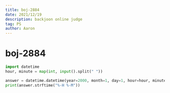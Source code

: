 ```yaml
---
title: boj-2884
date: 2021/12/19
description: backjoon online judge
tag: PS
author: Aaron
---
```


# boj-2884

```python
import datetime
hour, minute = map(int, input().split(" "))

answer = datetime.datetime(year=2000, month=1, day=1, hour=hour, minute=minute) - datetime.timedelta(minutes=45)
print(answer.strftime("%-H %-M"))
```

